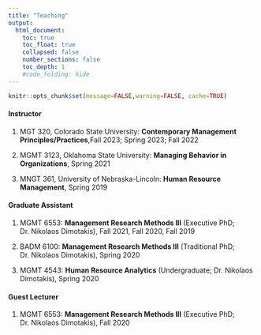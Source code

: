 ```yaml
---
title: "Teaching"
output:
  html_document:
    toc: true
    toc_float: true
    collapsed: false
    number_sections: false
    toc_depth: 1
    #code_folding: hide
---
```


```r
knitr::opts_chunk$set(message=FALSE,warning=FALSE, cache=TRUE)
```

#### Instructor
1. MGT 320, Colorado State University: **Contemporary Management Principles/Practices**,Fall 2023; Spring 2023; Fall 2022

2. MGMT 3123, Oklahoma State University: **Managing Behavior in Organizations**, Spring 2021 

3. MNGT 361, University of Nebraska-Lincoln: **Human Resource Management**, Spring 2019 

#### Graduate Assistant
1. MGMT 6553: **Management Research Methods III** (Executive PhD; Dr. Nikolaos Dimotakis), Fall 2021, Fall 2020, Fall 2019

2. BADM 6100: **Management Research Methods III** (Traditional PhD; Dr. Nikolaos Dimotakis), Spring 2020

3. MGMT 4543: **Human Resource Analytics** (Undergraduate; Dr. Nikolaos Dimotakis), Spring 2020

#### Guest Lecturer
1. MGMT 6553: **Management Research Methods III** (Executive PhD; Dr. Nikolaos Dimotakis), Fall 2020